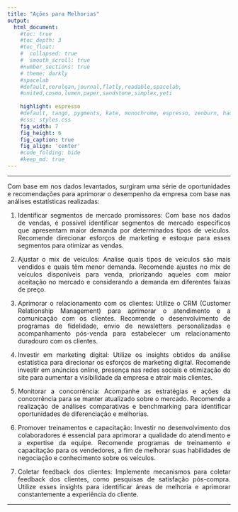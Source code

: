 ```yaml
---
title: "Ações para Melhorias"
output:
  html_document:                    
    #toc: true                       
    #toc_depth: 3                    
    #toc_float:                      
    #  collapsed: true
    #  smooth_scroll: true
    #number_sections: true           
    # theme: darkly
    #spacelab
    #default,cerulean,journal,flatly,readable,spacelab,
    #united,cosmo,lumen,paper,sandstone,simplex,yeti
    
    highlight: espresso
    #default, tango, pygments, kate, monochrome, espresso, zenburn, haddock, and textmate
    #css: styles.css                
    fig_width: 7                    
    fig_height: 6                   
    fig_caption: true               
    fig_align: 'center'
    #code_folding: hide              
    #keep_md: true
---
```


<style>
  body {
    text-align: justify;
  }
</style>

---


Com base em nos dados levantados, surgiram uma série de oportunidades e recomendações para aprimorar o desempenho da empresa com base nas análises estatísticas realizadas:

1. Identificar segmentos de mercado promissores: Com base nos dados de vendas, é possível identificar segmentos de mercado específicos que apresentam maior demanda por determinados tipos de veículos. Recomende direcionar esforços de marketing e estoque para esses segmentos para otimizar as vendas.

2. Ajustar o mix de veículos: Analise quais tipos de veículos são mais vendidos e quais têm menor demanda. Recomende ajustes no mix de veículos disponíveis para venda, priorizando aqueles com maior aceitação no mercado e considerando a demanda em diferentes faixas de preço.

3. Aprimorar o relacionamento com os clientes: Utilize o CRM (Customer Relationship Management) para aprimorar o atendimento e a comunicação com os clientes. Recomende o desenvolvimento de programas de fidelidade, envio de newsletters personalizadas e acompanhamento pós-venda para estabelecer um relacionamento duradouro com os clientes.

4. Investir em marketing digital: Utilize os insights obtidos da análise estatística para direcionar os esforços de marketing digital. Recomende investir em anúncios online, presença nas redes sociais e otimização do site para aumentar a visibilidade da empresa e atrair mais clientes.

5. Monitorar a concorrência: Acompanhe as estratégias e ações da concorrência para se manter atualizado sobre o mercado. Recomende a realização de análises comparativas e benchmarking para identificar oportunidades de diferenciação e melhorias.

6. Promover treinamentos e capacitação: Investir no desenvolvimento dos colaboradores é essencial para aprimorar a qualidade do atendimento e a expertise da equipe. Recomende programas de treinamento e capacitação para os vendedores, a fim de melhorar suas habilidades de negociação e conhecimento sobre os veículos.

7. Coletar feedback dos clientes: Implemente mecanismos para coletar feedback dos clientes, como pesquisas de satisfação pós-compra. Utilize esses insights para identificar áreas de melhoria e aprimorar constantemente a experiência do cliente.


---
